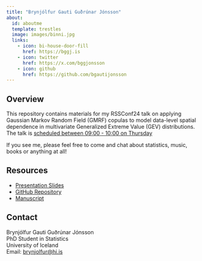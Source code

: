 ```yaml
---
title: "Brynjólfur Gauti Guðrúnar Jónsson"
about:
  id: aboutme
  template: trestles
  image: images/binni.jpg
  links:
    - icon: bi-house-door-fill
      href: https://bggj.is
    - icon: twitter
      href: https://x.com/bggjonsson
    - icon: github
      href: https://github.com/bgautijonsson
---
```


:::{#aboutme}

## Overview

This repository contains materials for my RSSConf24 talk on applying Gaussian Markov Random Field (GMRF) copulas to model data-level spatial dependence in multivariate Generalized Extreme Value (GEV) distributions. The talk is [scheduled between 09:00 - 10:00 on Thursday](https://virtual.oxfordabstracts.com/#/event/6693/program?session=92696&s=0)

If you see me, please feel free to come and chat about statistics, music, books or anything at all!

## Resources

- [Presentation Slides](/presentation/)
- [GitHub Repository](https://github.com/yourusername/your-repo-name)
- [Manuscript](https://bggj.is/materneigenpaper/)

## Contact

Brynjólfur Gauti Guðrúnar Jónsson  
PhD Student in Statistics  
University of Iceland  
Email: [brynjolfur@hi.is](mailto:brynjolfur@hi.is)


:::